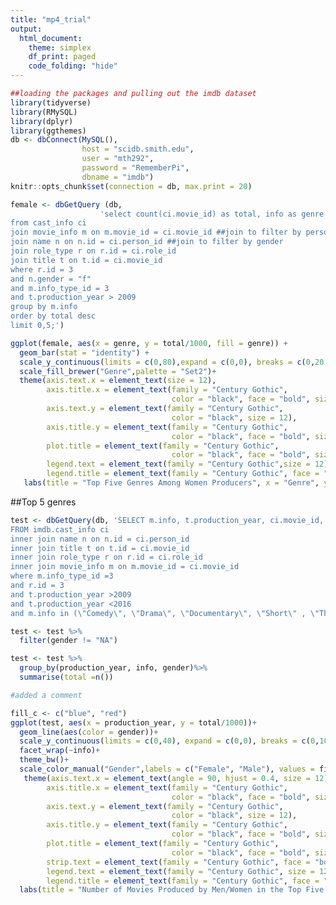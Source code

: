 ```yaml
---
title: "mp4_trial"
output:
  html_document:
    theme: simplex
    df_print: paged
    code_folding: "hide"
---
```


```r
##loading the packages and pulling out the imdb dataset
library(tidyverse)
library(RMySQL)
library(dplyr)
library(ggthemes)
db <- dbConnect(MySQL(), 
                host = "scidb.smith.edu", 
                user = "mth292", 
                password = "RememberPi", 
                dbname = "imdb")
knitr::opts_chunk$set(connection = db, max.print = 20)
```

```r
female <- dbGetQuery (db,
                    'select count(ci.movie_id) as total, info as genre
from cast_info ci
join movie_info m on m.movie_id = ci.movie_id ##join to filter by person_role_id
join name n on n.id = ci.person_id ##join to filter by gender
join role_type r on r.id = ci.role_id
join title t on t.id = ci.movie_id
where r.id = 3
and n.gender = "f"
and m.info_type_id = 3
and t.production_year > 2009
group by m.info
order by total desc
limit 0,5;')
```

```r
ggplot(female, aes(x = genre, y = total/1000, fill = genre)) +
  geom_bar(stat = "identity") +
  scale_y_continuous(limits = c(0,80),expand = c(0,0), breaks = c(0,20,40,60,80)) +
  scale_fill_brewer("Genre",palette = "Set2")+
  theme(axis.text.x = element_text(size = 12),
        axis.title.x = element_text(family = "Century Gothic", 
                                    color = "black", face = "bold", size = 13),
        axis.text.y = element_text(family = "Century Gothic", 
                                    color = "black", size = 12), 
        axis.title.y = element_text(family = "Century Gothic", 
                                    color = "black", face = "bold", size = 13),
        plot.title = element_text(family = "Century Gothic", 
                                    color = "black", face = "bold", size = 20),
        legend.text = element_text(family = "Century Gothic",size = 12),
        legend.title = element_text(family = "Century Gothic", face = "bold", size = 14))+
   labs(title = "Top Five Genres Among Women Producers", x = "Genre", y = "Number of Movies(in 1000s)")
```

##Top 5 genres
```r
test <- dbGetQuery(db, 'SELECT m.info, t.production_year, ci.movie_id, n.gender
FROM imdb.cast_info ci
inner join name n on n.id = ci.person_id
inner join title t on t.id = ci.movie_id 
inner join role_type r on r.id = ci.role_id
inner join movie_info m on m.movie_id = ci.movie_id
where m.info_type_id =3
and r.id = 3
and t.production_year >2009
and t.production_year <2016
and m.info in (\"Comedy\", \"Drama\", \"Documentary\", \"Short\" , \"Thriller\");')
```

```r
test <- test %>%
  filter(gender != "NA")

test <- test %>%
  group_by(production_year, info, gender)%>%
  summarise(total =n())

#added a comment

```

```r
fill_c <- c("blue", "red")
ggplot(test, aes(x = production_year, y = total/1000))+
  geom_line(aes(color = gender))+
  scale_y_continuous(limits = c(0,40), expand = c(0,0), breaks = c(0,10,20,30,40)) +
  facet_wrap(~info)+
  theme_bw()+
  scale_color_manual("Gender",labels = c("Female", "Male"), values = fill_c)+
   theme(axis.text.x = element_text(angle = 90, hjust = 0.4, size = 12), 
        axis.title.x = element_text(family = "Century Gothic", 
                                    color = "black", face = "bold", size = 13),
        axis.text.y = element_text(family = "Century Gothic", 
                                    color = "black", size = 12), 
        axis.title.y = element_text(family = "Century Gothic", 
                                    color = "black", face = "bold", size = 13),
        plot.title = element_text(family = "Century Gothic", 
                                    color = "black", face = "bold", size = 20),
        strip.text = element_text(family = "Century Gothic", face = "bold", size = 12),
        legend.text = element_text(family = "Century Gothic", size = 12),
        legend.title = element_text(family = "Century Gothic", face = "bold", size = 13))+
  labs(title = "Number of Movies Produced by Men/Women in the Top Five Genres", x = "Year", y = "Number of Movies(in 1000s)")
```








